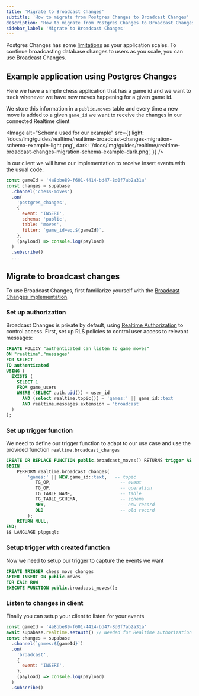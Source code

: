```yaml
---
title: 'Migrate to Broadcast Changes'
subtitle: 'How to migrate from Postgres Changes to Broadcast Changes'
description: 'How to migrate from Postgres Changes to Broadcast Changes'
sidebar_label: 'Migrate to Broadcast Changes'
---
```


Postgres Changes has some [limitations](/docs/guides/realtime/postgres-changes#limitations) as your application scales. To continue broadcasting database changes to users as you scale, you can use Broadcast Changes.

## Example application using Postgres Changes

Here we have a simple chess application that has a game id and we want to track whenever we have new moves happening for a given game id.

We store this information in a `public.moves` table and every time a new move is added to a given `game_id` we want to receive the changes in our connected Realtime client

<Image
  alt="Schema used for our example"
  src={{
    light:
      '/docs/img/guides/realtime/realtime-broadcast-changes-migration-schema-example-light.png',
    dark: '/docs/img/guides/realtime/realtime-broadcast-changes-migration-schema-example-dark.png',
  }}
/>

In our client we will have our implementation to receive insert events with the usual code:

```javascript
const gameId = '4a8bbe89-f601-4414-bd47-8d0f7ab2a31a'
const changes = supabase
  .channel('chess-moves')
  .on(
    'postgres_changes',
    {
      event: 'INSERT',
      schema: 'public',
      table: 'moves',
      filter: `game_id=eq.${gameId}`,
    },
    (payload) => console.log(payload)
  )
  .subscribe()
  ...
```

## Migrate to broadcast changes

To use Broadcast Changes, first familiarize yourself with the [Broadcast Changes implementation](/docs/guides/realtime/broadcast#trigger-broadcast-messages-from-your-database).

### Set up authorization

Broadcast Changes is private by default, using [Realtime Authorization](/docs/guides/realtime/authorization) to control access. First, set up RLS policies to control user access to relevant messages:

```sql
CREATE POLICY "authenticated can listen to game moves"
ON "realtime"."messages"
FOR SELECT
TO authenticated
USING (
  EXISTS (
    SELECT 1
    FROM game_users
    WHERE (SELECT auth.uid()) = user_id
      AND (select realtime.topic()) = 'games:' || game_id::text
      AND realtime.messages.extension = 'broadcast'
  )
);
```

### Set up trigger function

We need to define our trigger function to adapt to our use case and use the provided function `realtime.broadcast_changes`

```sql
CREATE OR REPLACE FUNCTION public.broadcast_moves() RETURNS trigger AS $$
BEGIN
    PERFORM realtime.broadcast_changes(
	    'games:' || NEW.game_id::text,   -- topic
		   TG_OP,                          -- event
		   TG_OP,                          -- operation
		   TG_TABLE_NAME,                  -- table
		   TG_TABLE_SCHEMA,                -- schema
		   NEW,                            -- new record
		   OLD                             -- old record
		);
    RETURN NULL;
END;
$$ LANGUAGE plpgsql;
```

### Setup trigger with created function

Now we need to setup our trigger to capture the events we want

```sql
CREATE TRIGGER chess_move_changes
AFTER INSERT ON public.moves
FOR EACH ROW
EXECUTE FUNCTION public.broadcast_moves();
```

### **Listen to changes in client**

Finally you can setup your client to listen for your events

```js
const gameId = '4a8bbe89-f601-4414-bd47-8d0f7ab2a31a'
await supabase.realtime.setAuth() // Needed for Realtime Authorization
const changes = supabase
  .channel(`games:${gameId}`)
  .on(
    'broadcast',
    {
      event: 'INSERT',
    },
    (payload) => console.log(payload)
  )
  .subscribe()
```
